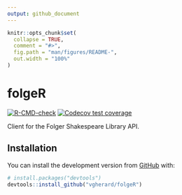 ```yaml
---
output: github_document
---
```


<!-- README.md is generated from README.Rmd. Please edit that file -->

```r
knitr::opts_chunk$set(
  collapse = TRUE,
  comment = "#>",
  fig.path = "man/figures/README-",
  out.width = "100%"
)
```

# folgeR

<!-- badges: start -->
[![R-CMD-check](https://github.com/vgherard/folgeR/workflows/R-CMD-check/badge.svg)](https://github.com/vgherard/folgeR/actions)
[![Codecov test coverage](https://codecov.io/gh/vgherard/folgeR/branch/master/graph/badge.svg)](https://codecov.io/gh/vgherard/folgeR?branch=master)
<!-- badges: end -->

Client for the Folger Shakespeare Library API.

## Installation

You can install the development version from [GitHub](https://github.com/) with:

``` r
# install.packages("devtools")
devtools::install_github("vgherard/folgeR")
```
